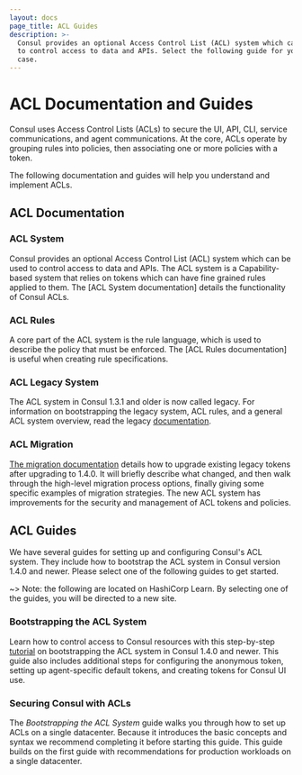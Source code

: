 ```yaml
---
layout: docs
page_title: ACL Guides
description: >-
  Consul provides an optional Access Control List (ACL) system which can be used
  to control access to data and APIs. Select the following guide for your use
  case.
---
```


# ACL Documentation and Guides

Consul uses Access Control Lists (ACLs) to secure the UI, API, CLI, service communications, and agent communications. At the core, ACLs operate by grouping rules into policies, then associating one or more policies with a token.

The following documentation and guides will help you understand and implement
ACLs.

## ACL Documentation

### ACL System

Consul provides an optional Access Control List (ACL) system which can be used to control access to data and APIs. The ACL system is a Capability-based system that relies on tokens which can have fine grained rules applied to them. The [ACL System documentation] details the functionality of Consul ACLs.

### ACL Rules

A core part of the ACL system is the rule language, which is used to describe the policy that must be enforced. The [ACL Rules documentation] is useful
when creating rule specifications.

### ACL Legacy System

The ACL system in Consul 1.3.1 and older is now called legacy. For information on bootstrapping the legacy system, ACL rules, and a general ACL system overview, read the legacy [documentation](/docs/acl/acl-legacy).

### ACL Migration

[The migration documentation](/docs/acl/acl-migrate-tokens) details how to upgrade
existing legacy tokens after upgrading to 1.4.0. It will briefly describe what changed, and then walk through the high-level migration process options, finally giving some specific examples of migration strategies. The new ACL system has improvements for the security and management of ACL tokens and policies.

## ACL Guides

We have several guides for setting up and configuring Consul's ACL system. They include how to bootstrap the ACL system in Consul version 1.4.0 and newer. Please select one of the following guides to get started.

~> Note: the following are located on HashiCorp Learn. By selecting
one of the guides, you will be directed to a new site.

### Bootstrapping the ACL System

Learn how to control access to Consul resources with this step-by-step [tutorial](https://learn.hashicorp.com/tutorials/consul/access-control-setup-production) on bootstrapping the ACL system in Consul 1.4.0 and newer. This guide also includes additional steps for configuring the anonymous token, setting up agent-specific default tokens, and creating tokens for Consul UI use.

### Securing Consul with ACLs

The _Bootstrapping the ACL System_ guide walks you through how to set up ACLs on a single datacenter. Because it introduces the basic concepts and syntax we recommend completing it before starting this guide. This guide builds on the first guide with recommendations for production workloads on a single datacenter.

